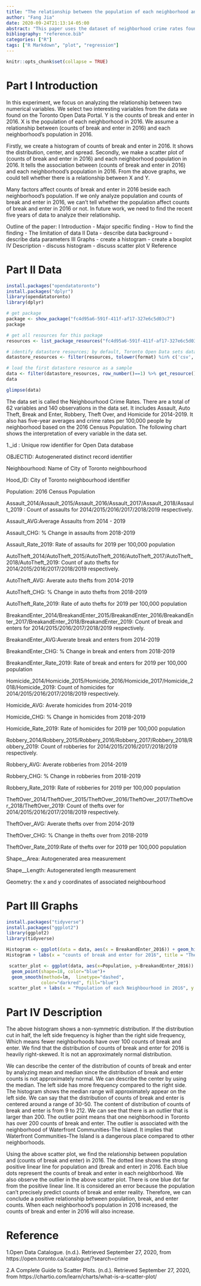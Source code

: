 ```yaml
---
title: "The relationship between the population of each neighborhood and counts of break and enter in 2016."
author: "Fang Jia"
date: 2020-09-24T21:13:14-05:00
abstract: "This paper uses the dataset of neighborhood crime rates found on the Toronto Open Data Portal. We find that each neighborhood's population in 2016 is positively related to counts of break and enter in 2016. Our findings have implications for predicting crime rates by using population."
bibliography: "reference.bib"
categories: ["R"]
tags: ["R Markdown", "plot", "regression"]
---
```


```r
knitr::opts_chunk$set(collapse = TRUE)
```
# Part I Introduction

In this experiment, we focus on analyzing the relationship between two numerical variables. We select two interesting variables from the data we found on the Toronto Open Data Portal. Y is the counts of break and enter in 2016. X is the population of each neighborhood in 2016. We assume a relationship between (counts of break and enter in 2016) and each neighborhood's population in 2016. 

Firstly, we create a histogram of counts of break and enter in 2016. It shows the distribution, center, and spread. Secondly, we make a scatter plot of (counts of break and enter in 2016) and each neighborhood population in 2016. It tells the association between (counts of break and enter in 2016)  and each neighborhood's population in 2016. From the above graphs, we could tell whether there is a relationship between X and Y.

Many factors affect counts of break and enter in 2016 beside each neighborhood's population. If we only analyze population and counts of break and enter in 2016, we can't tell whether the population affect counts of break and enter in 2016 or not. In future work, we need to find the recent five years of data to analyze their relationship. 

Outline of the paper:    I Introduction 
                         - Major specific finding
                         - How to find the finding
                         - The limitation of data
                         II Data
                         - describe data background
                         - describe data parameters 
                         III Graphs
                         - create a histogram 
                         - create a boxplot
                         IV Description 
                         - discuss histogram 
                         - discuss scatter plot
                         V Reference 
                          
                       
                         
# Part II Data 
```r
install.packages("opendatatoronto")
install.packages("dplyr")
library(opendatatoronto)
library(dplyr)

# get package
package <- show_package("fc4d95a6-591f-411f-af17-327e6c5d03c7")
package

# get all resources for this package
resources <- list_package_resources("fc4d95a6-591f-411f-af17-327e6c5d03c7")

# identify datastore resources; by default, Toronto Open Data sets datastore resource format to CSV for non-geospatial and GeoJSON for geospatial resources
datastore_resources <- filter(resources, tolower(format) %in% c('csv', 'geojson'))

# load the first datastore resource as a sample
data <- filter(datastore_resources, row_number()==1) %>% get_resource()
data

glimpse(data)
```

The data set is called the Neighbourhood Crime Rates. There are a total of 62 variables and 140 observations in the data set. It includes Assault, Auto Theft, Break and Enter, Robbery, Theft Over, and Homicide for 2014-2019. It also has five-year averages and crime rates per 100,000 people by neighborhood based on the 2016 Census Population.  The following chart shows the interpretation of every variable in the data set.

1._id	: Unique row identifier for Open Data database

OBJECTID:	Autogenerated distinct record identifier

Neighbourhood: Name of City of Toronto neighbourhood 

Hood_ID: City of Toronto neighbourhood identifier

Population: 2016 Census Population

Assault_2014/Assault_2015/Assault_2016/Assault_2017/Assault_2018/Assault_2019 : Count of assaults for 2014/2015/2016/2017/2018/2019 respectively.

Assault_AVG:Average Assaults from 2014 - 2019

Assault_CHG: % Change in assaults from 2018-2019

Assault_Rate_2019: Rate of assaults for 2019 per 100,000 population

AutoTheft_2014/AutoTheft_2015/AutoTheft_2016/AutoTheft_2017/AutoTheft_2018/AutoTheft_2019: Count of auto thefts for 2014/2015/2016/2017/2018/2019 respectively.

AutoTheft_AVG: Averate auto thefts from 2014-2019

AutoTheft_CHG: % Change in auto thefts from 2018-2019

AutoTheft_Rate_2019: Rate of auto thefts for 2019 per 100,000 population

BreakandEnter_2014/BreakandEnter_2015/BreakandEnter_2016/BreakandEnter_2017/BreakandEnter_2018/BreakandEnter_2019: Count of break and enters for 2014/2015/2016/2017/2018/2019 respectively.

BreakandEnter_AVG:Averate break and enters from 2014-2019

BreakandEnter_CHG: % Change in break and enters from 2018-2019

BreakandEnter_Rate_2019: Rate of break and enters for 2019 per 100,000 population

Homicide_2014/Homicide_2015/Homicide_2016/Homicide_2017/Homicide_2018/Homicide_2019: Count of homicides for 2014/2015/2016/2017/2018/2019 respectively.

Homicide_AVG: Averate homicides from 2014-2019

Homicide_CHG: % Change in homicides from 2018-2019

Homicide_Rate_2019: Rate of homicides for 2019 per 100,000 population

Robbery_2014/Robbery_2015/Robbery_2016/Robbery_2017/Robbery_2018/Robbery_2019: Count of robberies for 2014/2015/2016/2017/2018/2019 respectively.

Robbery_AVG: Averate robberies from 2014-2019

Robbery_CHG: % Change in robberies from 2018-2019

Robbery_Rate_2019: Rate of robberies for 2019 per 100,000 population

TheftOver_2014/TheftOver_2015/TheftOver_2016/TheftOver_2017/TheftOver_2018/TheftOver_2019: Count of thefts over for 2014/2015/2016/2017/2018/2019 respectively.

TheftOver_AVG: Averate thefts over from 2014-2019

TheftOver_CHG: % Change in thefts over from 2018-2019

TheftOver_Rate_2019:Rate of thefts over for 2019 per 100,000 population

Shape__Area: Autogenerated area measurement

Shape__Length: Autogenerated length measurement

Geometry: the x and y coordinates of associated neighbourhood 

# Part III Graphs
```r
install.packages("tidyverse")
install.packages("ggplot2")
library(ggplot2)
library(tidyverse)

Histogram <- ggplot(data = data, aes(x = BreakandEnter_2016)) + geom_histogram(color = "blue", fill = "white", bins = 30)
Histogram + labs(x = "counts of break and enter for 2016", title = "The distribution of counts of break and enter for 2016" )

 scatter_plot <- ggplot(data, aes(x=Population, y=BreakandEnter_2016)) + 
  geom_point(shape=18, color="blue")+
  geom_smooth(method=lm,  linetype="dashed",
             color="darkred", fill="blue")
 scatter_plot + labs(x = "Population of each Neighbourhood in 2016", y = "counts of break and enter for 2016", title = "The relationship between Population and counts of break and enter for 2016") 


```

# Part IV Description

The above histogram shows a non-symmetric distribution. If the distribution cut in half, the left side frequency is higher than the right side frequency, Which means fewer neighborhoods have over 100 counts of break and enter. We find that the distribution of counts of break and enter for 2016 is heavily right-skewed. It is not an approximately normal distribution.

We can describe the center of the distribution of counts of break and enter by analyzing mean and median since the distribution of break and enter counts is not approximately normal. We can describe the center by using the median. The left side has more frequency compared to the right side. The histogram shows the median range will approximately appear on the left side. We can say that the distribution of counts of break and enter is centered around a range of 30-50. The content of distribution of counts of break and enter is from 9 to 212. We can see that there is an outlier that is larger than 200. The outlier point means that one neighborhood in Toronto has over 200 counts of break and enter.
The outlier is associated with the neighborhood of Waterfront Communities-The Island. It implies that Waterfront Communities-The Island is a dangerous place compared to other neighborhoods. 

Using the above scatter plot, we find the relationship between population and (counts of break and enter) in 2016. The dotted line shows the strong positive linear line for population and (break and enter) in 2016. Each blue dots represent the counts of break and enter in each neighborhood. We also observe the outlier in the above scatter plot. There is one blue dot far from the positive linear line. It is considered an error because the population can't precisely predict counts of break and enter reality. Therefore, we can conclude a positive relationship between population, break, and enter counts. When each neighborhood's population in 2016 increased, the counts of break and enter in 2016 will also increase.


# Reference 

1.Open Data Catalogue. (n.d.). Retrieved September 27, 2020, from https://open.toronto.ca/catalogue/?search=crime 

2.A Complete Guide to Scatter Plots. (n.d.). Retrieved September 27, 2020, from https://chartio.com/learn/charts/what-is-a-scatter-plot/


